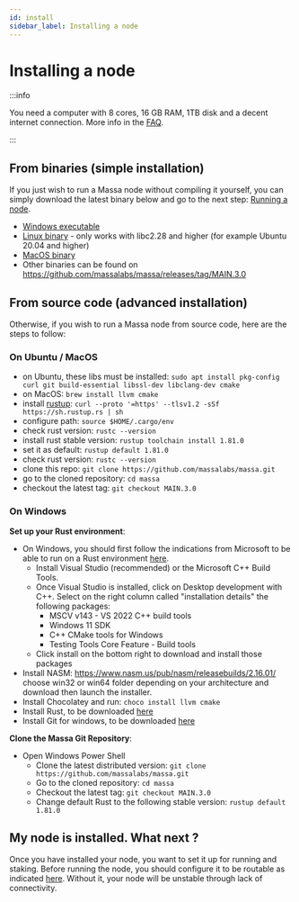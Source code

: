 ```yaml
---
id: install
sidebar_label: Installing a node
---
```


# Installing a node

:::info

You need a computer with 8 cores, 16 GB RAM, 1TB disk and a decent internet connection.
More info in the [FAQ](/docs/node/faq).

:::

## From binaries (simple installation)

If you just wish to run a Massa node without compiling it yourself, you can simply download the latest binary below and
go to the next step: [Running a node](/docs/node/run).

- [Windows executable](https://github.com/massalabs/massa/releases/download/MAIN.3.0/massa_MAIN.3.0_release_windows.zip)
- [Linux binary](https://github.com/massalabs/massa/releases/download/MAIN.3.0/massa_MAIN.3.0_release_linux.tar.gz) -
only works with libc2.28 and higher (for example Ubuntu 20.04 and higher)
- [MacOS binary](https://github.com/massalabs/massa/releases/download/MAIN.3.0/massa_MAIN.3.0_release_macos_aarch64.tar.gz)
- Other binaries can be found on https://github.com/massalabs/massa/releases/tag/MAIN.3.0

## From source code (advanced installation)

Otherwise, if you wish to run a Massa node from source code, here are the steps to follow:

### On Ubuntu / MacOS

- on Ubuntu, these libs must be installed: ```sudo apt install pkg-config curl git build-essential libssl-dev libclang-dev cmake```
- on MacOS: ```brew install llvm cmake```
- install [rustup](https://www.rust-lang.org/tools/install): ```curl --proto '=https' --tlsv1.2 -sSf https://sh.rustup.rs | sh```
- configure path: ```source $HOME/.cargo/env```
- check rust version: ```rustc --version```
- install rust stable version: ```rustup toolchain install 1.81.0```
- set it as default: ```rustup default 1.81.0```
- check rust version: ```rustc --version```
- clone this repo: ```git clone https://github.com/massalabs/massa.git```
- go to the cloned repository: ```cd massa```
- checkout the latest tag: ```git checkout MAIN.3.0```

### On Windows

**Set up your Rust environment**:
- On Windows, you should first follow the indications from Microsoft to be able to run on a Rust environment [here](https://docs.microsoft.com/en-gb/windows/dev-environment/rust/setup).
    - Install Visual Studio (recommended) or the Microsoft C++ Build Tools.
    - Once Visual Studio is installed, click on Desktop development with C++. Select on the right column called "installation details" the following packages:
        - MSCV v143 - VS 2022 C++ build tools
        - Windows 11 SDK
        - C++ CMake tools for Windows
        - Testing Tools Core Feature - Build tools
    - Click install on the bottom right to download and install those packages
- Install NASM: https://www.nasm.us/pub/nasm/releasebuilds/2.16.01/ choose win32 or win64 folder depending on your architecture and download then launch the installer.
- Install Chocolatey and run: ```choco install llvm cmake```
- Install Rust, to be downloaded [here](https://www.rust-lang.org/tools/install)
- Install Git for windows, to be downloaded [here](https://git-scm.com/download/win)

**Clone the Massa Git Repository**:
- Open Windows Power Shell
    - Clone the latest distributed version: ```git clone https://github.com/massalabs/massa.git```
    - Go to the cloned repository: ```cd massa```
    - Checkout the latest tag: ```git checkout MAIN.3.0```
    - Change default Rust to the following stable version: ```rustup default 1.81.0```

## My node is installed. What next ?

Once you have installed your node, you want to set it up for running and staking.
Before running the node, you should configure it to be routable as indicated [here](routability#how-to-make-your-node-routable).
Without it, your node will be unstable through lack of connectivity.
